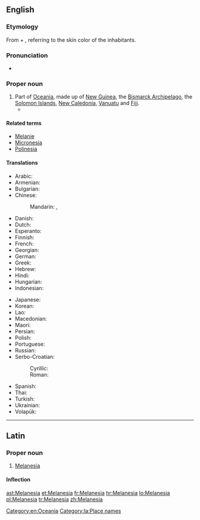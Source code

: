 ==English==
{{wikipedia}}

===Etymology===
From {{etyl|grc}} {{term|μέλας||dark|sc=polytonic|tr=melas|lang=grc}} + {{term|νῆσος||island|sc=polytonic|tr=nēsos|lang=grc}}, referring to the skin color of the inhabitants.

===Pronunciation===
* {{a|US}} {{rhymes|iːʒə}}

===Proper noun===
{{en-proper noun}}

# Part of [[Oceania]], made up of [[New Guinea]], the [[Bismarck Archipelago]], the [[Solomon Islands]], [[New Caledonia]], [[Vanuatu]] and [[Fiji]].
#* {{quote-journal
|passage=My job, then, is that of a cultural and religious broker of sorts, co-opting '''Melanesia''' to serve as a stimulus to thought in Le Moyne classrooms.
|page=315
|title=Thinking and teaching with the indigenous traditions of Melanesia
|journal=Beyond primitivism: indigenous religious traditions and modernity
|author=Mary N. MacDonald
|publisher=Routledge
|year=2004
|isbn=041527320X}}

====Related terms====
* [[Melanie]]
* [[Micronesia]]
* [[Polinesia]]

====Translations====
{{trans-top|part of Oceania}}
* Arabic: {{t-|ar|ميلانيزيا|f|tr=milaaniizya|sc=Arab}}
* Armenian: {{t-|hy|Մելանեզիա|tr=Melanezia}}
* Bulgarian: {{t-|bg|Меланезия|f|tr=Melanézija|sc=Cyrl}}
* Chinese:
*: Mandarin: {{t-|cmn|美拉尼西亞|sc=Hani}}, {{t-|cmn|美拉尼西亚|tr=Měilāníxīyà|sc=Hani}}
* Danish: {{t+|da|Melanesien|p}}
* Dutch: {{t-|nl|Melanesië}}
* Esperanto: {{t-|eo|Melanezio}}
* Finnish: {{t-|fi|Melanesia}}
* French: {{t+|fr|Mélanésie|f}}
* Georgian: {{t-|ka|მელანეზია|tr=melanezia|sc=Geor}}
* German: {{t-|de|Melanesien|n}}
* Greek: {{t-|el|Μελανησία|f|tr=Melanesía|sc=Grek}}
* Hebrew: {{t-|he|מלנזיה|sc=Hebr}}
* Hindi: {{t-|hi|मॅलानिशिया|tr=melāniśiyā|sc=Deva}}
* Hungarian: {{t-|hu|Melanézia}}
* Indonesian: {{t-|id|Melenasia}}
{{trans-mid}}
* Japanese: {{t-|ja|メラネシア|tr=Meraneshia}}
* Korean: {{t-|ko|멜라네시아|tr=Mellanesia|sc=Kore}}
* Lao: {{t-|lo|ເມລາເນເຊຍ|sc=Laoo}}
* Macedonian: {{t-|mk|Меланезија|f|tr=Melanézija}}
* Maori: {{t-|mi|Meranihia}}
* Persian: {{t+|fa|ملانزی|sc=fa-Arab}}
* Polish: {{t+|pl|Melanezja|f}}
* Portuguese: {{t-|pt|Melanésia|f}}
* Russian: {{t-|ru|Меланезия|f|tr=Melanézija}}
* Serbo-Croatian:
*: Cyrillic: {{t-|sh|Меланезија|f}}
*: Roman: {{t-|sh|Melanezija|f}}
* Spanish: {{t-|es|Melanesia|f}}
* Thai: {{t-|th|เมลานีเซีย|tr=maylaaneesia}}
* Turkish: {{t+|tr|Melanezya}}
* Ukrainian: {{t-|uk|Меланезія|f|tr=Melanézija|sc=Cyrl}}
* Volapük: {{t+|vo|Bläga-Seanuäns}}
{{trans-bottom}}

[[Category:en:Oceania]]

----

==Latin==
{{wikipedia|lang=la}}

===Proper noun===
{{la-proper noun|Melanesia|Melanesiae|Melanesiae|f|first}}

# [[#English|Melanesia]]

====Inflection====
{{la-decl-1st-loc|Melanesi}}

[[Category:la:Place names]]

[[ast:Melanesia]]
[[et:Melanesia]]
[[fr:Melanesia]]
[[hr:Melanesia]]
[[lo:Melanesia]]
[[pl:Melanesia]]
[[tr:Melanesia]]
[[zh:Melanesia]]